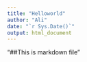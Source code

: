 ```yaml
---
title: "Helloworld"
author: "Ali"
date: "`r Sys.Date()`"
output: html_document
---
```


"##This is markdown file"